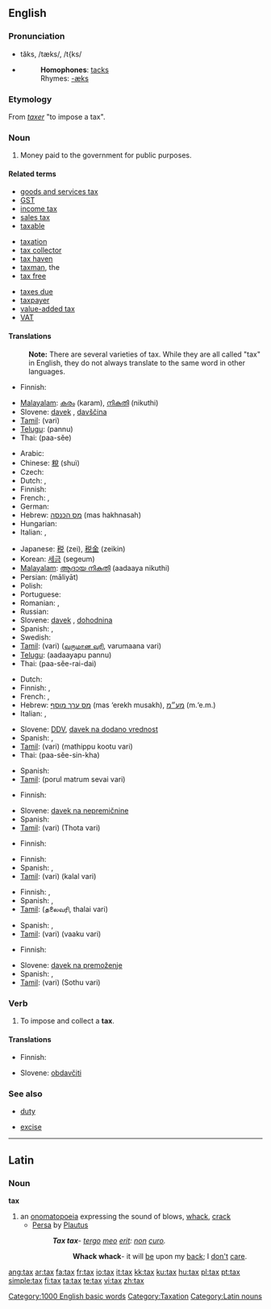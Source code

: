 {{wikipedia}}
==English==

===Pronunciation===
*tăks, /tæks/, /t{ks/
*{{audio|en-us-tax.ogg|Audio (US)}}
*:'''Homophones''': [[tacks]]
*:Rhymes: [[Rhymes:English:-æks|-æks]]

===Etymology===
From {{OF.}} ''[[taxer]]'' "to impose a tax".

===Noun===
{{en-noun|es|-}}

# Money paid to the government for public purposes.

====Related terms====
{{top3}}
*[[goods and services tax]]
*[[GST]]
*[[income tax]]
*[[sales tax]]
*[[taxable]]
{{mid3}}
*[[taxation]]
*[[tax collector]]
*[[tax haven]]
*[[taxman]], the
*[[tax free]]
{{mid3}}
*[[taxes due]]
*[[taxpayer]]
*[[value-added tax]]
*[[VAT]]
{{bottom}}

====Translations====

:'''Note:''' There are several varieties of tax. While they are all called "tax" in English, they do not always translate to the same word in other languages.

{{trans-top|tax}}
* Finnish: {{t+|fi|vero}}
{{trans-mid}}
*[[Malayalam]]: [[കരം]] (karam), [[നികുതി]] (nikuthi)
*Slovene: [[davek]] {{m}}, [[davščina]] {{f}}
*[[Tamil]]: {{t|ta|வரி|xs=Tamil}} (vari)
*[[Telugu]]: {{t|te|పన్ను}} (pannu)
*Thai: {{THchar|[[ภาษี]]}} (paa-sĕe)
{{trans-bottom}}

{{trans-top|income tax}}
*Arabic: {{ARchar|[[ضريبة]]}} {{unicode|(ɖarí:ba)}} {{f}}
*Chinese: [[稅]] (shuì)
* Czech: {{t-|cs|daň|f}}
* Dutch: {{t+|nl|belasting}}, {{t|nl|inkomstenbelasting}}
* Finnish: {{t-|fi|tulovero}}
* French: {{t|fr|impôt|m}}, {{t|fr|impôt sur le revenu|m}}
* German: {{t+|de|Steuer|f}}
*Hebrew: [[מס הכנסה]] (mas hakhnasah) {{m}}
* Hungarian: {{t+|hu|adó}}
* Italian: {{t+|it|tassa|f}}, {{t+|it|imposta|f}}
{{trans-mid}}
*Japanese: [[税]] (zei), [[税金]] (zeikin)
*Korean: [[세금]] (segeum)
*[[Malayalam]]: [[ആദായ നികുതി]] (aadaaya nikuthi)
*Persian: {{FAchar|[[مالیات]]}} (māliyāt)
* Polish: {{t|pl|podatek dochodowy|m}}
* Portuguese: {{t+|pt|imposto|m}}
* Romanian: {{t|ro|taxă|f}}, {{t|ro|impozit|n}}
* Russian: {{t|ru|налог|m|tr=nalóg|sc=Cyrl}}
*Slovene: [[davek]] {{m}}, [[dohodnina]] {{f}}
* Spanish: {{t+|es|impuesto|m}}, {{t-|es|tasa|f}}
* Swedish: {{t|sv|skatt}}
*[[Tamil]]: {{t|ta|வரி|xs=Tamil}} (vari) ([[வருமான வரி]], varumaana vari)
*[[Telugu]]: {{t|te|ఆదాయపుపన్ను}} (aadaayapu pannu)
*Thai: {{THchar|[[ภาษีรายได้]]}} (paa-sĕe-rai-dai)
{{trans-bottom}}

{{trans-top|VAT, value added tax}}
* Dutch: {{t+|nl|BTW}}
* Finnish: {{t+|fi|ALV}}, {{t-|fi|arvonlisävero}}
* French: {{t+|fr|TVA}}, {{t|fr|taxe sur la valeur ajoutée|f}}
*Hebrew: [[מס ערך מוסף]] (mas ‘erekh musakh), [[מע״מ]] (m.‘e.m.)
* Italian: {{t-|it|IVA}}, {{t|it|imposta sul valore aggiunto}}
{{trans-mid}}
*Slovene: [[DDV]], [[davek na dodano vrednost]]
* Spanish: {{t-|es|IVA}}, {{t|es|impuesto sobre el valor añadido}}
*[[Tamil]]: {{t|ta|வரி|xs=Tamil}} (vari) (mathippu kootu vari)
*Thai: {{THchar|[[ภาษีสินค้า]]}} (paa-sĕe-sin-kha)
{{trans-bottom}}

{{trans-top|[[goods and services tax]]}}
* Spanish: {{t|es|impuesto a bienes y servicios}}
*[[Tamil]]: {{t-|ta|vari|xs=Tamil}} (porul matrum sevai vari)
{{trans-bottom}}

{{trans-top|[[estate tax]]}}
* Finnish: {{t|fi|kiinteistövero}}
{{trans-mid}}
*Slovene: [[davek na nepremičnine]] {{m}}
* Spanish: {{t|es|impuesto sucesorio}}
*[[Tamil]]: {{t|ta|வரி|xs=Tamil}} (vari) (Thota vari)
{{trans-bottom}}

{{trans-top|[[inheritance tax]]}}
* Finnish: {{t|fi|perintövero}}
{{trans-bottom}}

{{trans-top|[[excise tax]]}}
* Finnish: {{t|fi|valmistevero}}
* Spanish: {{t|es|impuesto indirecto}}, {{t|es|impuesto al consumo}}
*[[Tamil]]: {{t|ta|வரி|xs=Tamil}} (vari) (kalal vari)
{{trans-bottom}}

{{trans-top|[[head tax]]}}
* Finnish: {{t|fi|henkiraha}}, {{t|fi|henkivero}}
* Spanish: {{t|es|impuesto por cabeza}}, {{t|es|capitación}}
*[[Tamil]]: {{t|ta|ajith|xs=Tamil}} (தலைவரி, thalai vari)
{{trans-bottom}}

{{trans-top|poll tax}}
* Spanish: {{t|es|impuesto de capitación}}, {{t|es|impuesto electoral}}
*[[Tamil]]: {{t|ta|வரி|xs=Tamil}} (vari) (vaaku vari)
{{trans-bottom}}

{{trans-top|[[property tax]]}}
* Finnish: {{t|fi|varallisuusvero}}
{{trans-mid}}
*Slovene: [[davek na premoženje]] {{m}}
* Spanish: {{t|es|impuesto real}}, {{t|es|impuesto sobre bienes}}
*[[Tamil]]: {{t|ta|வரி|xs=Tamil}} (vari) (Sothu vari)
{{trans-bottom}}

===Verb===
{{en-verb|tax|es}}

# To impose and collect a '''tax'''.

====Translations====
{{trans-top|to impose and collect a tax}}
* Finnish: {{t-|fi|verottaa}}
{{trans-mid}}
*Slovene: [[obdavčiti]]
{{trans-bottom}}

===See also===
{{top2}}
*[[duty]]
{{mid2}}
*[[excise]]
{{bottom}}

[[Category:1000 English basic words]]
[[Category:Taxation]]

----

==Latin==
===Noun===
'''tax''' 
# an [[onomatopoeia]] expressing the sound of blows, [[whack]], [[crack]]
#* [[w:Persa (play)|Persa]] by [[w:Plautus|Plautus]]
#*: '''''Tax tax'''- [[tergum|tergo]] [[meus#Latin|meo]] [[sum#Latin|erit]]: [[non#Latin|non]] [[curo]].''
#*:: '''Whack whack'''- it will [[be]] upon my [[back]]; I [[don't]] [[care]].

[[Category:Latin nouns]]

[[ang:tax]]
[[ar:tax]]
[[fa:tax]]
[[fr:tax]]
[[io:tax]]
[[it:tax]]
[[kk:tax]]
[[ku:tax]]
[[hu:tax]]
[[pl:tax]]
[[pt:tax]]
[[simple:tax]]
[[fi:tax]]
[[ta:tax]]
[[te:tax]]
[[vi:tax]]
[[zh:tax]]